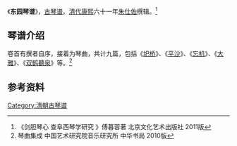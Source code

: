 《'''东园琴谱'''》，[[古琴谱|古琴谱]]。[[清代|清代]][[康熙|康熙]]六十一年[[朱仕佐|朱仕佐]]撰辑。<ref>《剑胆琴心 查阜西琴学研究 》傅暮蓉著 北京文化艺术出版社 2011版</ref>

==琴谱介绍==

卷首有撰者自序，接着为琴曲，共计九篇，包括《[[圯桥进履|圯桥]]》、《[[平沙落雁|平沙]]》、《[[鷗鷺忘機|忘机]]》、《[[大雅_(古琴曲)|大雅]]》、《[[双鹤聽泉|双鹤聽泉]]》等。<ref>琴曲集成 中国艺术研究院音乐研究所 中华书局 2010版</ref>

==参考资料==

[[Category:清朝古琴谱|Category:清朝古琴谱]]